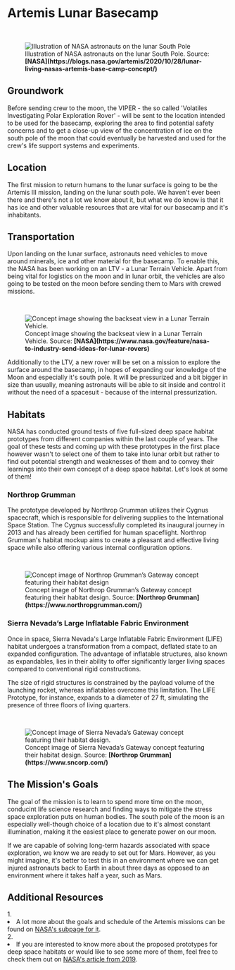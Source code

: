 
# Artemis Lunar Basecamp

<ReadingTime />
<AudioPlayer ident="artemis" />

<br/>
<figure>
<Image src={require(".//../../../resources/images/lunarbasecamp.png")} alt="Illustration of NASA astronauts on the lunar South Pole" />
<figcaption style={{ color: "rgb(156, 156, 156)", fontSize: "14px", marginTop: "2px" }}>Illustration of NASA astronauts on the lunar South Pole. Source: <strong>[NASA](https://blogs.nasa.gov/artemis/2020/10/28/lunar-living-nasas-artemis-base-camp-concept/)</strong></figcaption>
</figure>

## Groundwork
Before sending crew to the moon, the VIPER - the so called 'Volatiles Investigating Polar Exploration Rover' - will be sent to the location intended to be used for the basecamp, exploring the area to find potential safety concerns and to get a close-up view of the concentration of ice on the south pole of the moon that could eventually be harvested and used for the crew's life support systems and experiments.

## Location
The first mission to return humans to the lunar surface is going to be the Artemis III mission, landing on the lunar south pole. We haven't ever been there and there's not a lot we know about it, but what we do know is that it has ice and other valuable resources that are vital for our basecamp and it's inhabitants.

## Transportation 
Upon landing on the lunar surface, astronauts need vehicles to move around minerals, ice and other material for the basecamp. To enable this, the NASA has been working on an LTV - a Lunar Terrain Vehicle. Apart from being vital for logistics on the moon and in lunar orbit, the vehicles are also going to be tested on the moon before sending them to Mars with crewed missions. 

<br/>
<figure>
<Image src={require(".//../../../resources/images/lunartransportvehicle.png")} alt="Concept image showing the backseat view in a Lunar Terrain Vehicle." />
<figcaption style={{ color: "rgb(156, 156, 156)", fontSize: "14px", marginTop: "2px" }}>Concept image showing the backseat view in a Lunar Terrain Vehicle. Source: <strong>[NASA](https://www.nasa.gov/feature/nasa-to-industry-send-ideas-for-lunar-rovers)</strong></figcaption>
</figure>

Additionally to the LTV, a new rover will be set on a mission to explore the surface around the basecamp, in hopes of expanding our knowledge of the Moon and especially it's south pole. It will be pressurized and a bit bigger in size than usually, meaning astronauts will be able to sit inside and control it without the need of a spacesuit - because of the internal pressurization.

## Habitats
NASA has conducted ground tests of five full-sized deep space habitat prototypes from different companies within the last couple of years. The goal of these tests and coming up with these prototypes in the first place however wasn't to select one of them to take into lunar orbit but rather to find out potential strength and weaknesses of them and to convey their learnings into their own concept of a deep space habitat. Let's look at some of them!

### Northrop Grumman
The prototype developed by Northrop Grumman utilizes their Cygnus spacecraft, which is responsible for delivering supplies to the International Space Station. The Cygnus successfully completed its inaugural journey in 2013 and has already been certified for human spaceflight. Northrop Grumman's habitat mockup aims to create a pleasant and effective living space while also offering various internal configuration options.

<br/>
<figure>
<Image src={require(".//../../../resources/images/habitat1.png")} alt="Concept image of Northrop Grumman’s Gateway concept featuring their habitat design" />
<figcaption style={{ color: "rgb(156, 156, 156)", fontSize: "14px", marginTop: "2px" }}>Concept image of Northrop Grumman’s Gateway concept featuring their habitat design. Source: <strong>[Northrop Grumman](https://www.northropgrumman.com/)</strong></figcaption>
</figure>

### Sierra Nevada’s Large Inflatable Fabric Environment
Once in space, Sierra Nevada's Large Inflatable Fabric Environment (LIFE) habitat undergoes a transformation from a compact, deflated state to an expanded configuration. The advantage of inflatable structures, also known as expandables, lies in their ability to offer significantly larger living spaces compared to conventional rigid constructions. 

The size of rigid structures is constrained by the payload volume of the launching rocket, whereas inflatables overcome this limitation. The LIFE Prototype, for instance, expands to a diameter of 27 ft, simulating the presence of three floors of living quarters.

<br/>
<figure>
<Image src={require(".//../../../resources/images/habitat2.png")} alt="Concept image of Sierra Nevada’s Gateway concept featuring their habitat design." />
<figcaption style={{ color: "rgb(156, 156, 156)", fontSize: "14px", marginTop: "2px" }}>Concept image of Sierra Nevada’s Gateway concept featuring their habitat design. Source: <strong>[Northrop Grumman](https://www.sncorp.com/)</strong></figcaption>
</figure>

## The Mission's Goals 
The goal of the mission is to learn to spend more time on the moon, conducint life science research and finding ways to mitigate the stress space exploration puts on human bodies. The south pole of the moon is an especially well-though choice of a location due to it's almost constant illumination, making it the easiest place to generate power on our moon.

If we are capable of solving long-term hazards associated with space exploration, we know we are ready to set out for Mars. However, as you might imagine, it's better to test this in an environment where we can get injured astronauts back to Earth in about three days as opposed to an environment where it takes half a year, such as Mars. 


<SaveArticleSection article="moon-artemis"/>

## Additional Resources
<AdditionalResources>
  <div>
    <span>1. </span><li>A lot more about the goals and schedule of the Artemis missions can be found on <a href="https://blogs.nasa.gov/artemis/2020/10/28/lunar-living-nasas-artemis-base-camp-concept/" target="_blank">NASA's subpage for it</a>.</li>
  </div>
  <div>
    <span>2. </span><li>If you are interested to know more about the proposed prototypes for deep space habitats or would like to see some more of them, feel free to check them out on <a href="https://dearmoon.earth/" target="_blank">NASA's article from 2019</a>.</li>
  </div>
</AdditionalResources>


<Analytics />